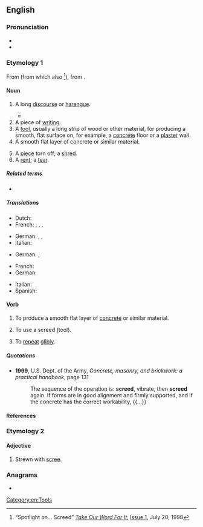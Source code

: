 ==English==

===Pronunciation===
* {{IPA|/skɹiːd/|lang=en}}
* {{rhymes|iːd|lang=en}}
{{rfap|lang=en}}

===Etymology 1===
From {{inh|en|enm|screde||fragment, strip of cloth}} (from which also {{m|en|shred}}<ref name="tow">“Spotlight on... Screed” ''[http://www.takeourword.com/ Take Our Word For It],'' [http://www.takeourword.com/Issue001.html Issue 1], July 20, 1998</ref>), from {{inh|en|ang|scrēad|scrēade|gloss=a piece cut off}}.

====Noun====
{{en-noun}}

# A long [[discourse]] or [[harangue]]. {{defdate|from late 18th c.}}
#: {{syn|en|diatribe|harangue|polemic|rant|tirade}}
#* {{quote-web
|lang=en
|date=2014-07-25
|author=Paul Rees
|title=‘We got off the coach and the National Front was there … People spat at us’
|work=The Guardian
|url=http://www.theguardian.com/football/2014/jul/25/west-brom-three-degrees-book-extract
|passage=One of the more regular correspondents to the club was an Everton fan, who’d send in an abusive '''screed''' each time Albion were due to play on Merseyside. He directed this at Atkinson, urging him not to select his “monkeys” for the game.}}
# A piece of [[writing]].
# A [[tool]], usually a long strip of wood or other material, for producing a smooth, flat surface on, for example, a [[concrete]] floor or a [[plaster]] wall.
# A smooth flat layer of concrete or similar material.
#: {{syn|en|flat}}
# A [[piece]] torn off; a [[shred]]. {{defdate|from early 14th c.}}
# A [[rent]]; a [[tear]].

=====Related terms=====
* {{l|en|shred}}

=====Translations=====
{{trans-top|written harangue}}
* Dutch: {{t|nl|llitanie|f}}
* French: {{t+|fr|litanie|f}}, {{t+|fr|tirade|f}}, {{t+|fr|harangue|f}}, {{t+|fr|diatribe|f}}
{{trans-mid}}
* German: {{t+|de|Tirade|f}}, {{t+|de|Schmähschrift|f}}, {{t+|de|Pamphlet|n}}
* Italian: {{t+|it|panegirico|m}}
{{trans-bottom}}

{{trans-top|tool to smoothen still wet surface}}
* German: {{t|de|Abziehlatte|f}}, {{t+|de|Kartätsche|f}}
{{trans-mid}}
{{trans-bottom}}

{{trans-top|smooth flat layer of concrete or similar material}}
* French: {{t+|fr|chape|f}}
* German: {{t+|de|Estrich|m}}
{{trans-mid}}
* Italian: {{t+|it|massetto|m}}
* Spanish: {{t+|es|losa|f}}
{{trans-bottom}}

====Verb====
{{en-verb}}

# {{lb|en|construction|masonry}} To produce a smooth flat layer of [[concrete]] or similar material.
# {{lb|en|construction|masonry}} To use a screed (tool).
# {{lb|en|transitive}} To [[repeat]] [[glib]]ly.

=====Quotations=====
* '''1999''', U.S. Dept. of the Army, ''Concrete, masonry, and brickwork: a practical handbook'', page 131
*: The sequence of the operation is: '''screed''', vibrate, then '''screed''' again. If forms are in good alignment and firmly supported, and if the concrete has the correct workability, {{...}}

====References====
<references/>

===Etymology 2===
{{af|en|scree|-ed|gloss1=loose stony debris}}

====Adjective====
{{en-adj|-}}

# Strewn with [[scree]].
#: {{ux|en|We clambered up a '''screed''' slope.}}

===Anagrams===
* {{anagrams|en|a=cdeers|Creeds|ceders|creeds}}

[[Category:en:Tools]]